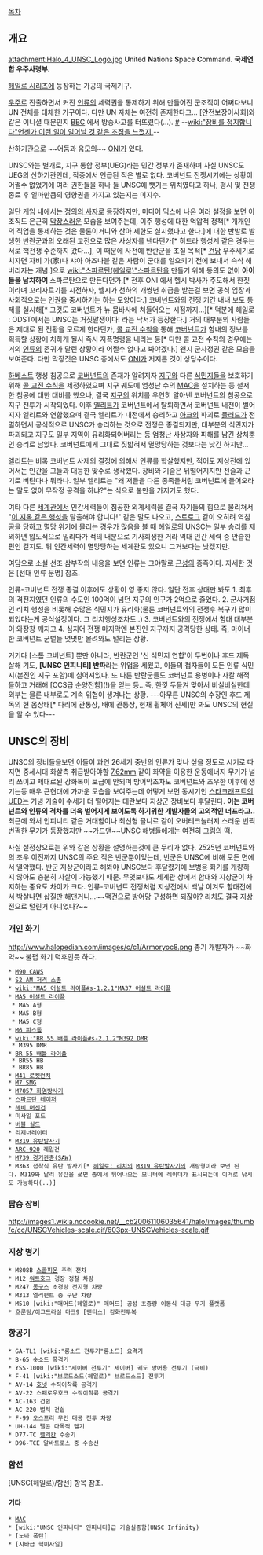 [[목차]]

== 개요 ==
attachment:Halo_4_UNSC_Logo.jpg
'''U'''nited '''N'''ations '''S'''pace '''C'''ommand. '''국제연합 우주사령부.'''

[[헤일로 시리즈]]에 등장하는 가공의 국제기구. 

[[우주]]로 진출하면서 커진 [[인류]]의 세력권을 통제하기 위해 만들어진 군조직이 어쩌다보니 UN 전체를 대체한 기구이다. 다만 UN 자체는 여전히 존재한다고... [안전보장이사회]와 같은 이니셜 때문인지 [[BBC]] 에서 방송사고를 터뜨렸다(...). [http://bbs2.ruliweb.daum.net/gaia/do/ruliweb/default/xbox/139/read?articleId=789029&bbsId=G003&itemId=3&pageIndex=1 #] --[[wiki:"장비를 정지합니다"언젠가 이런 일이 일어날 것 같은 조짐을 느꼈지.]]--

산하기관으로 ~~어둠과 음모의~~ [[ONI]]가 있다.

UNSC와는 별개로, 지구 통합 정부(UEG)라는 민간 정부가 존재하며 사실 UNSC도 UEG의 산하기관인데, 작중에서 언급된 적은 별로 없다. 코버넌트 전쟁시기에는 상황이 어쩔수 없었기에 여러 권한들을 하나 둘 UNSC에 뺏기는 위치였다고 하나, 평시 및 전쟁 종료 후 얼마만큼의 영향권을 가지고 있는지는 미지수.

일단 게임 내에서는 [[정의의 사자]]로 등장하지만, 미디어 믹스에 나온 여러 설정을 보면 이 조직도 은근히 [[막장]]스러운 모습을 보여주는데, 이주 행성에 대한 억압적 정책[* 개개인의 직업을 통제하는 것은 물론이거니와 산아 제한도 실시했다고 한다.]에 대한 반발로 발생한 반란군과의 오래된 교전으로 많은 사상자를 낸다던가[* 히드라 행성계 같은 경우는 서로 핵전쟁 수준까지 갔다...], 이 때문에 사전에 반란군을 조질 목적[* [[건담]] 우주세기로 치자면 자비 가(家)나 샤아 아즈나블 같은 사람이 군대를 일으키기 전에 보내서 슥삭 해버리자는 개념.]으로 [[wiki:"스파르탄(헤일로)"스파르탄]]을 만들기 위해 동의도 없이 '''아이들을 납치하여''' 스파르탄으로 만든다던가,[* 전후 ONI 에서 헬시 박사가 주도해서 한짓이라며 꼬리자르기를 시전하자, 헬시가 천하의 개썅년 취급을 받는걸 보면 공식 입장과 사회적으로는 인권을 중시하기는 하는 모양이다.] 코버넌트와의 전쟁 기간 내내 보도 통제를 실시해[* 그것도 코버넌트가 뉴 뭄바사에 쳐들어오는 시점까지...][* 덕분에 헤일로 : ODST에서는 UNSC는 거짓말쟁이다! 라는 낙서가 등장한다.] 거의 대부분의 사람들은 제대로 된 전황을 모르게 한다던가, [[콜 교전 수칙]]을 통해 [[코버넌트]]가 함내의 정보를 획득할 상황에 처하게 될시 즉시 자폭명령을 내리는 등[* 다만 콜 교전 수칙의 경우에는 거의 [[인류]]의 존귀가 달린 상황이라 어쩔수 없다고 봐야겠다.] 왠지 군사정권 같은 모습을 보여준다. 다만 막장짓은 UNSC 중에서도 [[ONI]]가 저지른 것이 상당수이다.

[[하베스트]] 행성 침공으로 [[코버넌트]]의 존재가 알려지자 [[지구]]와 다른 [[식민지]]들을 보호하기 위해 [[콜 교전 수칙]]을 제정하였으며 지구 궤도에 엄청난 수의 [[MAC]]을 설치하는 등 철저한 침공에 대한 대비를 했으나, 결국 [[지구]]의 위치를 우연히 알아낸 코버넌트의 침공으로 지구 전투가 시작되었다.
이후 [[엘리트]]가 코버넌트에서 탈퇴하면서 코버넌트 내전이 벌어지자 엘리트와 연합했으며 결국 엘리트가 내전에서 승리하고 [[아크]]의 파괴로 [[플러드]]가 전멸하면서 공식적으로 UNSC가 승리하는 것으로 전쟁은 종결되지만, 대부분의 식민지가 파괴되고 지구도 일부 지역이 유리화되어버리는 등 엄청난 사상자와 피해를 남긴 상처뿐인 승리로 남았다. 코버넌트에게 그대로 짓밟혀서 멸망당하는 것보다는 낫긴 하지만...

엘리트는 비록 코버넌트 사제의 결정에 의해서 인류를 학살했지만, 적어도 지상전에 있어서는 인간을 그들과 대등한 맞수로 생각했다. 장비와 기술은 뒤떨어지지만 전술과 끈기로 버틴다나 뭐라나. 일부 엘리트는 "왜 저들을 다른 종족들처럼 코버넌트에 들어오라는 말도 없이 무작정 공격을 하냐?"는 식으로 불만을 가지기도 했다.

여타 다른 [[세계관]]에서 인간세력들이 침공한 외계세력을 결국 자기들의 힘으로 물리쳐서 "[[이 지옥 같은 행성]]을 탈출해야 합니다!" 같은 말도 나오고, [[스트로그]] 같이 오히려 역침공을 당하고 멸망 위기에 몰리는 경우가 많음을 볼 때 헤일로의 UNSC는 일부 승리를 제외하면 압도적으로 밀리다가 적의 내분으로 기사회생한 거라 역대 인간 세력 중 안습한 편인 걸지도. 뭐 인간세력이 멸망당하는 세계관도 있으니 그거보다는 낫겠지만.

여담으로 소설 선조 삼부작의 내용을 보면 인류는 그야말로 [[근성]]의 종족이다. 자세한 것은 [선대 인류 문명] 참조.

인류-코버넌트 전쟁 종결 이후에도 상황이 영 좋지 않다. 일단 전후 상태만 봐도
1. 최후의 격전지였던 인류의 수도인 100억이 넘던 지구의 인구가 2억으로 줄었다.
2. 군사거점인 리치 행성을 비롯해 수많은 식민지가 유리화(물론 코버넌트와의 전쟁후 복구가 많이 되었다는게 공식설정이다. 그 리치행성조차도..)
3. 코버넌트와의 전쟁에서 함대 대부분이 와장창 깨지고 
4. 심지어 전쟁 마지막엔 본진인 지구까지 공격당한 상태. 
즉, 마이너한 코버넌트 군벌들 몇몇만 몰려와도 털리는 상황.

거기다 [스톰 코버넌트] 뿐만 아니라, 반란군인 '신 식민지 연합'이 두번이나 후드 제독 살해 기도, '''[UNSC 인피니티] 반파'''라는 위업을 세웠고, 이들의 첩자들이 모든 인류 식민지(본진인 지구 포함)에 심어져있다. 또 다른 반란군들도 코버넌트 용병이나 자칼 해적들하고 거래해 [CCS급 순양전함](!)을 얻는 등...즉, 한껏 두들겨 맞아서 비실비실한데 외부는 물론 내부로도 계속 위협이 생겨나는 상황. ---아무튼 UNSC의 수장인 후드 제독의 현 몸상태[* 다리에 관통상, 배에 관통상, 현재 휠체어 신세]만 봐도 UNSC의 현실을 알 수 있다---


== UNSC의 장비 ==

UNSC의 장비들을보면 이들이 과연 26세기 중반의 인류가 맞나 싶을 정도로 시기로 따지면 중세시대 화살촉 취급받아야할 [[7.62mm]] 같이 화약을 이용한 운동에너지 무기가 널리 쓰이고 제대로된 강화복이 보급에 안되며 방어막조차도 코버넌트와 조우한 이후에 생기는등 매우 근현대에 가까운 모습을 보여주는데 어떻게 보면 동시기인 [[스타크래프트]]의 [[UED]]는 거녕 기술이 수세기 더 떨어지는 테란보다 지상군 장비보다 후달린다.
'''이는 코버넌트와 인류의 격차를 더욱 벌어지게 보이도록 하기위한 개발자들의 고의적인 너프라고..'''
최근에 와서 인피니티 같은 거대함이나 최신형 묠니르 같이 오버테크놀러지 스러운 번쩍번쩍한 무기가 등장했지만 ~~[[가드맨]]~~UNSC 해병들에게는 여전히 그림의 떡.

사실 설정상으로는 위와 같은 상황을 설명하는것에 큰 무리가 없다. 2525년 코버넌트와의 조우 이전까지 UNSC의 주요 적은 반군뿐이었는데, 반군은 UNSC에 비해 모든 면에서 열악했다. 반군 지상군이라고 해봐야 UNSC보다 후달렸기에 보병용 화기를 개량하지 않아도 충분히 사살이 가능했기 때문.
무엇보다도 세계관 상에서 함대와 지상군이 차지하는 중요도 차이가 크다. 인류-코버넌트 전쟁처럼 지상전에서 백날 이겨도 함대전에서 박살나면 삽질만 해댄거니...~~맥건으로 방어망 구성하면 되잖아? 리치도 결국 지상전으로 털린거 아니었나?~~
=== 개인 화기 ===
http://www.halopedian.com/images/c/c1/Armoryoc8.png
총기 개발자가 ~~화약~~ 불펍 화기 덕후인듯 하다.
 * [[M90 CAWS]]
 * [[S2 AM 저격 소총]]
 * [[wiki:"MA5 어설트 라이플#s-1.2.1"MA37 어설트 라이플]]
 * [[MA5 어설트 라이플]]
  * MA5 A형 
  * MA5 B형
  * MA5 C형
 * [[M6 피스톨]]
 * [[wiki:"BR 55 배틀 라이플#s-2.1.2"M392 DMR]]
  * M395 DMR
 * [[BR 55 배틀 라이플]]
  * BR55 HB 
  * BR85 HB 
 * [[M41 로켓런처]]
 * [[M7 SMG]]
 * [[M7057 화염방사기]]
 * [[스파르탄 레이저]]
 * [[헤비 머신건]]
 * 미사일 포드
 * [[버블 실드]]
 * 리제너레이터
 * [[M319 유탄발사기]]
 * [[ARC-920]] 레일건
 * [[M739 경기관총(SAW)]]
 * M363 접착식 유탄 발사기[* [[헤일로: 리치]]의 [[M319 유탄발사기]]의 개량형이라 보면 된다. M319와 달리 유탄을 쏘면 총에서 튀어나오는 모니터에 레이더가 표시되는데 이거로 낚시도 가능하다(..)]

=== 탑승 장비 ===
http://images1.wikia.nocookie.net/__cb20061106035641/halo/images/thumb/c/cc/UNSCVehicles-scale.gif/603px-UNSCVehicles-scale.gif

=== 지상 병기 ===
 * M808B [[스콜피온]] 주력 전차
 * M12 [[워트호그]] 경장 정찰 차량
 * M247 [[몽구스]] 초경량 전지형 차량
 * M313 엘리펀트 중 구난 차량
 * M510 [wiki:"매머드(헤일로)" 매머드] 공성 초중량 이동식 대공 무기 플랫폼
 * 흐룬팅/이그드라실 마크9 [맨티스] 강화전투복

=== 항공기 ===
 * GA-TL1 [wiki:"롱소드 전투기"롱소드] 요격기
 * B-65 숏소드 폭격기
 * YSS-1000 [wiki:"세이버 전투기" 세이버] 궤도 방어용 전투기 (극비)
 * F-41 [wiki:"브로드소드(헤일로)" 브로드소드] 전투기
 * AV-14 [[호넷]] 수직이착륙 공격기
 * AV-22 스패로우호크 수직이착륙 공격기
 * AC-163 건쉽
 * AC-220 벌쳐 건쉽
 * F-99 오스프리 무인 대공 전투 차량
 * UH-144 펠콘 다목적 헬기
 * D77-TC [[펠리칸]] 수송기
 * D96-TCE 알바트로스 중 수송선
 
=== 함선 ===
[UNSC(헤일로)/함선] 항목 참조.

==== 기타 ====
 * [[MAC]]
 * [wiki:"UNSC 인피니티" 인피니티]급 기술실증함(UNSC Infinity)
 * [노바 폭탄]
 * [시바급 핵미사일]
